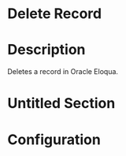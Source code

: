 ﻿# Delete Record

# Description

Deletes a record in Oracle Eloqua.

# Untitled Section

# Configuration
